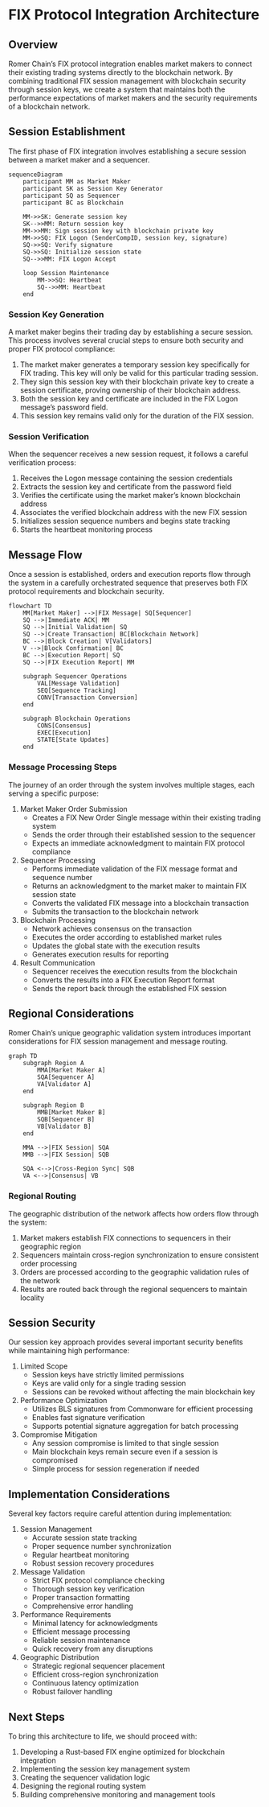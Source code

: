 # FIX Protocol Integration Architecture

## Overview

Romer Chain's FIX protocol integration enables market makers to connect their existing trading systems directly to the blockchain network. By combining traditional FIX session management with blockchain security through session keys, we create a system that maintains both the performance expectations of market makers and the security requirements of a blockchain network.

## Session Establishment

The first phase of FIX integration involves establishing a secure session between a market maker and a sequencer.

```mermaid
sequenceDiagram
    participant MM as Market Maker
    participant SK as Session Key Generator
    participant SQ as Sequencer
    participant BC as Blockchain

    MM->>SK: Generate session key
    SK-->>MM: Return session key
    MM->>MM: Sign session key with blockchain private key
    MM->>SQ: FIX Logon (SenderCompID, session key, signature)
    SQ->>SQ: Verify signature
    SQ->>SQ: Initialize session state
    SQ-->>MM: FIX Logon Accept
    
    loop Session Maintenance
        MM->>SQ: Heartbeat
        SQ-->>MM: Heartbeat
    end
```

### Session Key Generation

A market maker begins their trading day by establishing a secure session. This process involves several crucial steps to ensure both security and proper FIX protocol compliance:

1. The market maker generates a temporary session key specifically for FIX trading. This key will only be valid for this particular trading session.
2. They sign this session key with their blockchain private key to create a session certificate, proving ownership of their blockchain address.
3. Both the session key and certificate are included in the FIX Logon message's password field.
4. This session key remains valid only for the duration of the FIX session.

### Session Verification

When the sequencer receives a new session request, it follows a careful verification process:

1. Receives the Logon message containing the session credentials
2. Extracts the session key and certificate from the password field
3. Verifies the certificate using the market maker's known blockchain address
4. Associates the verified blockchain address with the new FIX session
5. Initializes session sequence numbers and begins state tracking
6. Starts the heartbeat monitoring process

## Message Flow

Once a session is established, orders and execution reports flow through the system in a carefully orchestrated sequence that preserves both FIX protocol requirements and blockchain security.

```mermaid
flowchart TD
    MM[Market Maker] -->|FIX Message| SQ[Sequencer]
    SQ -->|Immediate ACK| MM
    SQ -->|Initial Validation| SQ
    SQ -->|Create Transaction| BC[Blockchain Network]
    BC -->|Block Creation| V[Validators]
    V -->|Block Confirmation| BC
    BC -->|Execution Report| SQ
    SQ -->|FIX Execution Report| MM

    subgraph Sequencer Operations
        VAL[Message Validation]
        SEQ[Sequence Tracking]
        CONV[Transaction Conversion]
    end

    subgraph Blockchain Operations
        CONS[Consensus]
        EXEC[Execution]
        STATE[State Updates]
    end
```

### Message Processing Steps

The journey of an order through the system involves multiple stages, each serving a specific purpose:

1. Market Maker Order Submission
   - Creates a FIX New Order Single message within their existing trading system
   - Sends the order through their established session to the sequencer
   - Expects an immediate acknowledgment to maintain FIX protocol compliance

2. Sequencer Processing
   - Performs immediate validation of the FIX message format and sequence number
   - Returns an acknowledgment to the market maker to maintain FIX session state
   - Converts the validated FIX message into a blockchain transaction
   - Submits the transaction to the blockchain network

3. Blockchain Processing
   - Network achieves consensus on the transaction
   - Executes the order according to established market rules
   - Updates the global state with the execution results
   - Generates execution results for reporting

4. Result Communication
   - Sequencer receives the execution results from the blockchain
   - Converts the results into a FIX Execution Report format
   - Sends the report back through the established FIX session

## Regional Considerations

Romer Chain's unique geographic validation system introduces important considerations for FIX session management and message routing.

```mermaid
graph TD
    subgraph Region A
        MMA[Market Maker A]
        SQA[Sequencer A]
        VA[Validator A]
    end

    subgraph Region B
        MMB[Market Maker B]
        SQB[Sequencer B]
        VB[Validator B]
    end

    MMA -->|FIX Session| SQA
    MMB -->|FIX Session| SQB
    
    SQA <-->|Cross-Region Sync| SQB
    VA <-->|Consensus| VB
```

### Regional Routing

The geographic distribution of the network affects how orders flow through the system:

1. Market makers establish FIX connections to sequencers in their geographic region
2. Sequencers maintain cross-region synchronization to ensure consistent order processing
3. Orders are processed according to the geographic validation rules of the network
4. Results are routed back through the regional sequencers to maintain locality

## Session Security

Our session key approach provides several important security benefits while maintaining high performance:

1. Limited Scope
   - Session keys have strictly limited permissions
   - Keys are valid only for a single trading session
   - Sessions can be revoked without affecting the main blockchain key

2. Performance Optimization
   - Utilizes BLS signatures from Commonware for efficient processing
   - Enables fast signature verification
   - Supports potential signature aggregation for batch processing

3. Compromise Mitigation
   - Any session compromise is limited to that single session
   - Main blockchain keys remain secure even if a session is compromised
   - Simple process for session regeneration if needed

## Implementation Considerations

Several key factors require careful attention during implementation:

1. Session Management
   - Accurate session state tracking
   - Proper sequence number synchronization
   - Regular heartbeat monitoring
   - Robust session recovery procedures

2. Message Validation
   - Strict FIX protocol compliance checking
   - Thorough session key verification
   - Proper transaction formatting
   - Comprehensive error handling

3. Performance Requirements
   - Minimal latency for acknowledgments
   - Efficient message processing
   - Reliable session maintenance
   - Quick recovery from any disruptions

4. Geographic Distribution
   - Strategic regional sequencer placement
   - Efficient cross-region synchronization
   - Continuous latency optimization
   - Robust failover handling

## Next Steps

To bring this architecture to life, we should proceed with:

1. Developing a Rust-based FIX engine optimized for blockchain integration
2. Implementing the session key management system
3. Creating the sequencer validation logic
4. Designing the regional routing system
5. Building comprehensive monitoring and management tools